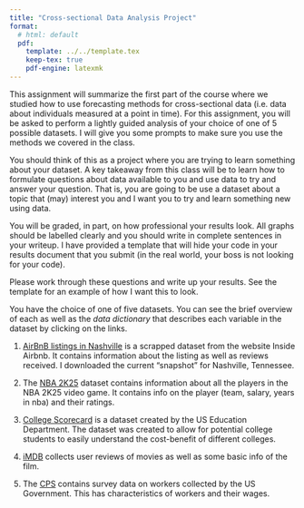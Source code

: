 ```yaml
---
title: "Cross-sectional Data Analysis Project"
format:
  # html: default
  pdf:
    template: ../../template.tex
    keep-tex: true
    pdf-engine: latexmk
---
```


\section*{Data Analysis Project}

This assignment will summarize the first part of the course where we studied how to use forecasting methods for cross-sectional data (i.e. data about individuals measured at a point in time). 
For this assignment, you will be asked to perform a lightly guided analysis of your choice of one of 5 possible datasets. 
I will give you some prompts to make sure you use the methods we covered in the class.

You should think of this as a project where you are trying to learn something about your dataset. 
A key takeaway from this class will be to learn how to formulate questions about data available to you and use data to try and answer your question. 
That is, you are going to be use a dataset about a topic that (may) interest you and I want you to try and learn something new using data.

You will be graded, in part, on how professional your results look. All graphs should be labelled clearly and you should write in complete sentences in your writeup. I have provided a template that will hide your code in your results document that you submit (in the real world, your boss is not looking for your code).


\newpage
\section*{Semi-guided questions}

Please work through these questions and write up your results. See the template for an example of how I want this to look. 

\begin{enumerate}
  \item \emph{Exploring a Single Variable:} 
  
  Choose one continuous variable from the dataset and explore its distribution. What can you tell me about its distribution? Try visualizing the data using a histogram and/or calculate the mean and variance.

  \item \emph{Investigating Relationships Between Two Variables:} 
  
  Pick two continuous variables from the dataset: one outcome variable and a predictor variable. You should have a motivation for predicting one variable using another (do not just pick two random variables). You should write out a motivation stating your rationale for the variables you are choosing.
  
  How do the two variables relate to one another? Create a scatter plot to visualize their relationship and/or estimate the correlation. What sort of relationship do you observe? Do you think a linear approximation does a good job? If you feel it’s appropriate, run a bivariate regression to quantify the relationship. What insights can you draw?

  \item \emph{Reflecting on previous question}

  In class we talked about the importance of multivariate regression. 
  Specifically, we were nervous that the regression coefficient from a bivariate regression might `pick up on' the influence of other variables that are correlated with our $X$ variable. 
  For example, we discussed regressing wages on years of schooling and talked about the challenge that arises in the this bivariate regression because years of schooling are often correlated with family income.

  I want you to reflect on the regression you ran for question 2 and discuss some potential variables that might be correlated with $X$ \emph{and} have an effect on the outcome variable. 
  Please discuss how you think that other variable might influence your bivariate regression coefficient. 

  \item \emph{Analyzing a Binary Indicator Variable:} 

  Identify a binary indicator variable in your dataset (e.g., gender, yes/no decision) and a continuous outcome variable to predict. 
  How does the outcome variable differ based on this indicator? 
  Compare the means by value of the indicator (0 or 1) using a bivariate regression where the outcome variable is regressed on the indicator variable. What conclusions can you draw?
  
  In this exercise, you can \emph{create} a binary variable using your data. For example, it is common to create a binary variable for being above or below the median value: 
  
  \texttt{df\$above\_median\_x = df\$x >= median(df\$x, na.rm = TRUE)}. 
  

  \item \emph{Analyzing a Discrete Variable with Multiple Categories:} 
  
  Select a discrete variable with multiple categories (e.g., education level or income bracket). How does the outcome variable vary across these categories? You can create multiple histograms (one per value of the variable) or run a regression using separate indicator variables for each category. What differences, if any, do you observe between categories?

  % \item \emph{Investigating Multiple Factors at Once:} 
  
  % Choose three or more variables from the dataset that you think might influence a single outcome. Run a multivariate regression with the outcome variable as the dependent variable and your selected variables as independent variables. Interpret the coefficients of each independent variable. Are any of the relationships surprising? What does this tell you about the factors influencing the outcome? 
  
\end{enumerate}



\newpage
\section*{Datasets}

You have the choice of one of five datasets. 
You can see the brief overview of each as well as the *data dictionary* that describes each variable in the dataset by clicking on the links.

1. [AirBnB listings in Nashville](https://github.com/kylebutts/UARK_4753/tree/main/Homework/HW2/data/airbnb_nashville) is a scrapped dataset from the website Inside Airbnb. It contains information about the listing as well as reviews received. I downloaded the current "snapshot" for Nashville, Tennessee.

2. The [NBA 2K25](https://github.com/kylebutts/UARK_4753/tree/main/Homework/HW2/data/nba_2k25_player_ratings) dataset contains information about all the players in the NBA 2K25 video game. It contains info on the player (team, salary, years in nba) and their ratings.


3. [College Scorecard](https://github.com/kylebutts/UARK_4753/tree/main/Homework/HW2/data/college_scorecard) is a dataset created by the US Education Department. The dataset was created to allow for potential college students to easily understand the cost-benefit of different colleges.

4. [iMDB](https://github.com/kylebutts/UARK_4753/tree/main/Homework/HW2/data/imdb) collects user reviews of movies as well as some basic info of the film.

5. The [CPS](https://github.com/kylebutts/UARK_4753/tree/main/Homework/HW2/data/community_population_survey) contains survey data on workers collected by the US Government. This has characteristics of workers and their wages. 

